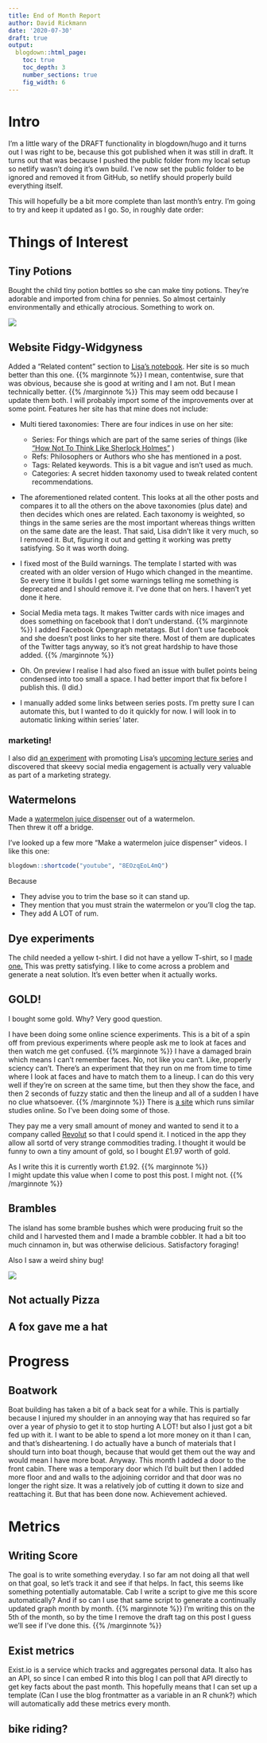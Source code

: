 ```yaml
---
title: End of Month Report
author: David Rickmann
date: '2020-07-30'
draft: true
output:
  blogdown::html_page:
    toc: true
    toc_depth: 3
    number_sections: true
    fig_width: 6
---
```


# Intro

I'm a little wary of the DRAFT functionality in blogdown/hugo and it turns out I was right to be, because this got published when it was still in draft.
It turns out that was because I pushed the public folder from my local setup so netlify wasn't doing it's own build.
I've now set the public folder to be ignored and removed it from GitHub, so netlify should properly build everything itself.

This will hopefully be a bit more complete than last month's entry. I'm going to try and keep it updated as I go.
So, in roughly date order:

# Things of Interest

## Tiny Potions

Bought the child tiny potion bottles so she can make tiny potions. They're adorable and imported from china for pennies. So almost certainly environmentally and ethically atrocious. Something to work on.

![](/img/EOM_202007/potions.jpg) 

## Website Fidgy-Widgyness

Added a "Related content" section to [Lisa's notebook](http://notebook.lisamcnulty.co.uk). Her site is so much better than this one. {{% marginnote %}} I mean, contentwise, sure that was obvious, because she is good at writing and I am not. But I mean technically better. {{% /marginnote %}} This may seem odd because I update them both. I will probably import some of the improvements over at some point. 
Features her site has that mine does not include:

* Multi tiered taxonomies: There are four indices in use on her site:
  * Series: For things which are part of the same series of things (like ["How Not To Think Like Sherlock Holmes"](https://notebook.lisamcnulty.co.uk/series/how-not-to-think-like-sherlock-holmes/) )
  * Refs: Philosophers or Authors who she has mentioned in a post.
  * Tags: Related keywords. This is a bit vague and isn't used as much.
  * Categories: A secret hidden taxonomy used to tweak related content recommendations. 
* The aforementioned related content. This looks at all the other posts and compares it to all the others on the above taxonomies (plus date) and then decides which ones are related. Each taxonomy is weighted, so things in the same series are the most important whereas things written on the same date are the least. That said, Lisa didn't like it very much, so I removed it.
But, figuring it out and getting it working was pretty satisfying. So it was worth doing.

* I fixed most of the Build warnings. The template I started with was created with an older version of Hugo which changed in the meantime. So every time it builds I get some warnings telling me something is deprecated and I should remove it. I've done that on hers. I haven't yet done it here.
* Social Media meta tags. It makes Twitter cards with nice images and does something on facebook that I don't understand. {{% marginnote %}} I added Facebook Opengraph metatags. But I don't use facebook and she doesn't post links to her site there. Most of them are duplicates of the Twitter tags anyway, so it's not great hardship to have those added.  {{% /marginnote %}}

* Oh. On preview I realise I had also fixed an issue with bullet points being condensed into too small a space. I had better import that fix before I publish this. (I did.)

* I manually added some links between series posts. I'm pretty sure I can automate this, but I wanted to do it quickly for now. I will look in to automatic linking within series' later.

### marketing!

I also did [an experiment](/2020/07/14/advertising/) with promoting Lisa's [upcoming lecture series](https://notebook.lisamcnulty.co.uk/page/sherlock/) and discovered that skeevy social media engagement is actually very valuable as part of a marketing strategy.

## Watermelons
  
Made a [watermelon juice dispenser](/2020/07/04/watermelons/) out of a watermelon.   
Then threw it off a bridge.  

I've looked up a few more "Make a watermelon juice dispenser" videos.
I like this one:

```r
blogdown::shortcode("youtube", "8EOzqEoL4mQ")
```

Because 

* They advise you to trim the base so it can stand up.   
* They mention that you must strain the watermelon or you'll clog the tap.
* They add A LOT of rum.

  
## Dye experiments

The child needed a yellow t-shirt. I did not have a yellow T-shirt, so I [made one.](/2020/07/16/yellow-t-shirt/)
This was pretty satisfying. I like to come across a problem and generate a neat solution. It's even better when it actually works.

## GOLD!

I bought some gold.
Why? Very good question.

I have been doing some online science experiments. This is a bit of a spin off from previous experiments where people ask me to look at faces and then watch me get confused. {{% marginnote %}} I have a damaged brain which means I can't remember faces. No, not like you can't. Like, properly sciency can't. There's an experiment that they run on me from time to time where I look at faces and have to match them to a lineup. I can do this very well if they're on screen at the same time, but then they show the face, and then 2 seconds of fuzzy static and then the lineup and all of a sudden I have no clue whatsoever.   {{% /marginnote %}} There is [a site](https://minds.testable.org/ref/3c4c124b6c91) which runs similar studies online. So I've been doing some of those.

They pay me a very small amount of money and wanted to send it to a company called [Revolut](https://revolut.com/referral/david7abl) so that I could spend it. I noticed in the app they allow all sortd of very strange commodities trading.
I thought it would be funny to own a tiny amount of gold, so I bought £1.97 worth of gold.

As I write this it is currently worth £1.92. {{% marginnote %}}    
I might update this value when I come to post this post. I might not. {{% /marginnote %}}

## Brambles

The island has some bramble bushes which were producing fruit so the child and I harvested them and I made a bramble cobbler.
It had a bit too much cinnamon in, but was otherwise delicious.
Satisfactory foraging!

Also I saw a weird shiny bug!

![](/img/EOM_202007/bug.png)

## Not actually Pizza


## A fox gave me a hat




# Progress

## Boatwork

Boat building has taken a bit of a back seat for a while.
This is partially because I injured my shoulder in an annoying way that has required so far over a year of physio to get it to stop hurting A LOT! but also I just got a bit fed up with it. I want to be able to spend a lot more money on it than I can, and that's disheartening.
I do actually have a bunch of materials that I should turn into boat though, because that would get them out the way and would mean I have more boat.
Anyway.  This month I added a door to the front cabin.
There was a temporary door which I'd built but then I added more floor and and walls to the adjoining corridor and that door was no longer the right size. It was a relatively job of cutting it down to size and reattaching it.
But that has been done now. Achievement achieved.
  
# Metrics
  
## Writing Score
  
The goal is to write something everyday. I so far am not doing all that well on that goal, so let's track it and see if that helps.
In fact, this seems like something potentially automatable. Cab I write a script to give me this score automatically?
And if so can I use that same script to generate a continually updated graph month by month.
{{% marginnote %}} I'm writing this on the 5th of the month, so by the time I remove the draft tag on this post I guess we'll see if I've done this.    {{% /marginnote %}}




## Exist metrics

Exist.io is a service which tracks and aggregates personal data.
It also has an API, so since I can embed R into this blog I can poll that API directly to get key facts about the past month.
This hopefully means that I can set up a template (Can I use the blog frontmatter as a variable in an R chunk?) which will automatically add these metrics every month.


## bike riding?



